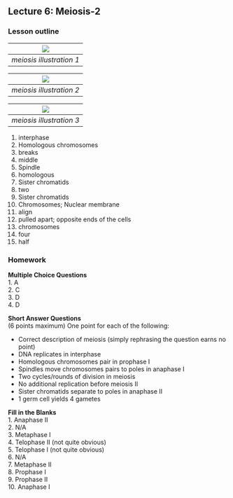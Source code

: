 ## Lecture 6: Meiosis-2
### Lesson outline  
| ![](./img/meiosis2.png) | 
|:--:| 
| *meiosis illustration 1* |  
  
| ![](./img/Meiosis_Stages.svg.png) | 
|:--:| 
| *meiosis illustration 2* |  
  
| ![](./img/meiosis-complex_med.jpeg) | 
|:--:| 
| *meiosis illustration 3* |  
  
1. interphase  
2. Homologous chromosomes  
3. breaks  
4. middle  
5. Spindle  
6. homologous  
7. Sister chromatids  
8. two  
9. Sister chromatids  
10. Chromosomes; Nuclear membrane  
11. align  
12. pulled apart; opposite ends of the cells  
13. chromosomes  
14. four  
15. half  

### Homework  
**Multiple Choice Questions**  
1. A  
2. C  
3. D  
4. D  

**Short Answer Questions**  
(6 points maximum) One point for each of the following:  

* Correct description of meiosis (simply rephrasing the question earns no point)  
* DNA replicates in interphase  
* Homologous chromosomes pair in prophase I  
* Spindles move chromosomes pairs to poles in anaphase I  
* Two cycles/rounds of division in meiosis  
* No additional replication before meiosis II  
* Sister chromatids separate to poles in anaphase II  
* 1 germ cell yields 4 gametes  

**Fill in the Blanks**  
1. Anaphase II  
2. N/A  
3. Metaphase I  
4. Telophase II (not quite obvious)  
5. Telophase I (not quite obvious)  
6. N/A  
7. Metaphase II  
8. Prophase I  
9. Prophase II  
10. Anaphase I  

